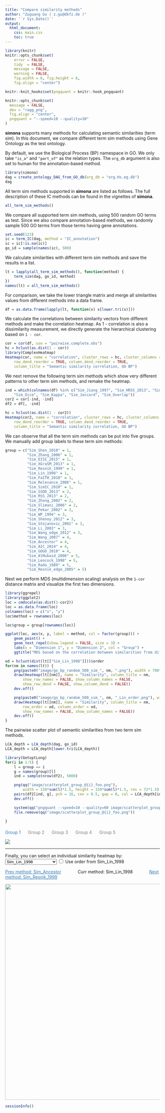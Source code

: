 ```yaml
---
title: "Compare similarity methods"
author: "Zuguang Gu ( z.gu@dkfz.de )"
date: '`r Sys.Date()`'
output: 
  html_document:
    css: main.css
    toc: true
---
```


```r
library(knitr)
knitr::opts_chunk$set(
    error = FALSE,
    tidy  = FALSE,
    message = FALSE,
    warning = FALSE,
    fig.width = 6, fig.height = 6,
    fig.align = "center")

knitr::knit_hooks$set(pngquant = knitr::hook_pngquant)

knitr::opts_chunk$set(
  message = FALSE,
  dev = "ragg_png",
  fig.align = "center",
  pngquant = "--speed=10 --quality=30"
)
```

**simona** supports many methods for calculating semantic similarities (term sim). In
this document, we compare different term sim methods using Gene Ontology as the test
ontology.

By default, we use the Biological Process (BP) namespace in GO. We only take
`"is_a"` and `"part_of"` as the relation types. The `org_db` argument is also
set to human for the annotation-based method.


```r
library(simona)
dag = create_ontology_DAG_from_GO_db(org_db = "org.Hs.eg.db")
dag
```


All term sim methods supported in **simona** are listed as follows. The full
description of these IC methods can be found in the vignettes of **simona**.

```r
all_term_sim_methods()
```

We compare all supported term sim methods, using 500 random GO terms as test.
Since we also compare annotation-based methods, we randomly sample 500 GO terms
from those terms having gene annotations.

```r
set.seed(123)
ic = term_IC(dag, method = "IC_annotation")
ic = ic[!is.na(ic)]
go_id = sample(names(ic), 500)
```

We calculate similarities with different term sim methods and save the results in a list.

```r
lt = lapply(all_term_sim_methods(), function(method) {
    term_sim(dag, go_id, method)
})
names(lt) = all_term_sim_methods()
```

For comparison, we take the lower triangle matrix and merge all similarities values from
different methods into a data frame.

```r
df = as.data.frame(lapply(lt, function(x) x[lower.tri(x)]))
```

We calculate the correlations between similarity vectors from different methods and
make the correlation heatmap. As 1 - correlation is also a dissimilarity
measurement, we directly generate the hierarchical clustering based on `1 -
cor`.


```r
cor = cor(df, use = "pairwise.complete.obs")
hc = hclust(as.dist(1 - cor))
library(ComplexHeatmap)
Heatmap(cor, name = "correlation", cluster_rows = hc, cluster_columns = hc,
    row_dend_reorder = TRUE, column_dend_reorder = TRUE,
    column_title = "Semantic similarity correlation, GO BP")
```


We next remove the following term sim methods which show very different patterns
to other term sim methods, and remake the heatmap.

```r
ind = which(colnames(df) %in% c("Sim_Jiang_1997", "Sim_HRSS_2013", "Sim_universal",
    "Sim_Dice", "Sim_Kappa", "Sim_Jaccard", "Sim_Overlap"))
cor2 = cor[-ind, -ind]
df2 = df[, -ind]

hc = hclust(as.dist(1 - cor2))
Heatmap(cor2, name = "correlation", cluster_rows = hc, cluster_columns = hc,
    row_dend_reorder = TRUE, column_dend_reorder = TRUE,
    column_title = "Semantic similarity correlation, GO BP")
```

We can observe that all the term sim methods can be put into five groups. We manually add
group labels to these term sim methods:

```r
group = c("Sim_Shen_2010" = 1,
          "Sim_Zhang_2006" = 1,
          "Sim_EISI_2015" = 1,
          "Sim_XGraSM_2013" = 1,
          "Sim_Resnik_1999" = 1,
          "Sim_Lin_1998" = 1,
          "Sim_FaITH_2010" = 1,
          "Sim_Relevance_2006" = 1,
          "Sim_SimIC_2010" = 1,
          "Sim_SSDD_2013" = 2,
          "Sim_RSS_2013" = 2,
          "Sim_Zhong_2002" = 2,
          "Sim_Slimani_2006" = 2,
          "Sim_Pekar_2002" = 3,
          "Sim_WP_1994" = 3,
          "Sim_Shenoy_2012" = 3,
          "Sim_Stojanovic_2001" = 3,
          "Sim_Li_2003" = 3,
          "Sim_Wang_edge_2012" = 3,
          "Sim_Wang_2007" = 4,
          "Sim_Ancestor" = 4,
          "Sim_AIC_2014" = 4,
          "Sim_GOGO_2018" = 4,
          "Sim_AlMubaid_2006" = 5,
          "Sim_Leocock_1998" = 5,
          "Sim_Rada_1989" = 5,
          "Sim_Resnik_edge_2005" = 5)
```

Next we perform MDS (multidimension scaling) analysis on the `1-cor` distance matrix and
visualize the first two dimensions. 


```r
library(ggrepel)
library(ggplot2)
loc = cmdscale(as.dist(1-cor2))
loc = as.data.frame(loc)
colnames(loc) = c("x", "y")
loc$method = rownames(loc)

loc$group = group[rownames(loc)]

ggplot(loc, aes(x, y, label = method, col = factor(group))) + 
    geom_point() + 
    geom_text_repel(show.legend = FALSE, size = 3) +
    labs(x = "Dimension 1", y = "Dimension 2", col = "Group") +
    ggtitle("MDS based on the correlation between similarities from different term sim methods")
```



```r
od = hclust(dist(lt[["Sim_Lin_1998"]]))$order
for(nm in names(lt)) {
    png(paste0("image/go_bp_random_500_sim_", nm, ".png"), width = 700*1.5, height = 700*1.5, res = 72*1.5)
    draw(Heatmap(lt[[nm]], name = "Similarity", column_title = nm,
        show_row_names = FALSE, show_column_names = FALSE,
        show_row_dend = FALSE, show_column_dend = FALSE))
    dev.off()

    png(paste0("image/go_bp_random_500_sim_", nm, "_Lin_order.png"), width = 700*1.5, height = 700*1.5, res = 72*1.5)
    draw(Heatmap(lt[[nm]], name = "Similarity", column_title = nm,
        row_order = od, column_order = od,
        show_row_names = FALSE, show_column_names = FALSE))
    dev.off()
}
```


The pairwise scatter plot of semantic similarities from two term sim methods.

```r
LCA_depth = LCA_depth(dag, go_id)
LCA_depth = LCA_depth[lower.tri(LCA_depth)]

library(GetoptLong)
for(i in 1:5) {
    l = group == i
    g = names(group)[l]
    ind = sample(nrow(df2), 5000)

    png(qq("image/scatterplot_group_@{i}_foo.png"), 
        width = 150*sum(l)*1.5, height = 150*sum(l)*1.5, res = 72*1.5)
    pairs(df2[ind, g], pch = 16, cex = 0.5, gap = 0, col = LCA_depth[ind]+1)
    dev.off()

    system(qq("pngquant --speed=10 --quality=60 image/scatterplot_group_@{i}_foo.png -o image/scatterplot_group_@{i}.png --force"))
    file.remove(qq("image/scatterplot_group_@{i}_foo.png"))

}
```


<style>
#scatterplot ul li {
    padding-right:20px;
    cursor: pointer;
    display: inline-block;
    color: #337ab7;
}
#scatterplot ul {
    padding-inline-start: 0px;
    margin-top: 20px;
}
</style>

<div id="scatterplot">
<ul>
<li><a id="scatterplot_group1" style="color:#337ab7" onclick="switch_scatterplot(1);">Group 1</a></li>
<li><a id="scatterplot_group2" style="color:grey" onclick="switch_scatterplot(2);">Group 2</a></li>
<li><a id="scatterplot_group3" style="color:grey" onclick="switch_scatterplot(3);">Group 3</a></li>
<li><a id="scatterplot_group4" style="color:grey" onclick="switch_scatterplot(4);">Group 4</a></li>
<li><a id="scatterplot_group5" style="color:grey" onclick="switch_scatterplot(5);">Group 5</a></li>
</ul>
<div>
<img id="scatterplot_image" src="image/scatterplot_group_1.png" /></div>
</div>

<script>
scatterplot_size = [9, 4, 6, 4, 4];
$("#scatterplot_image").width(scatterplot_size[0]*150);
function switch_scatterplot(i) {
    $("#scatterplot_image").attr("src", "image/scatterplot_group_" + i + ".png");
    $("#scatterplot_image").width(scatterplot_size[i-1]*150);
    $("#scatterplot_group1").css("color", "grey");
    $("#scatterplot_group2").css("color", "grey");
    $("#scatterplot_group3").css("color", "grey");
    $("#scatterplot_group4").css("color", "grey");
    $("#scatterplot_group5").css("color", "grey");
    $("#scatterplot_group" + i).css("color", "#337ab7");
}
</script>

<hr>

<style>
#prev, #next {
    text-decoration: underline;
    color: #337ab7;
}
#prev:hover, #next:hover {
    cursor: pointer;
}
#prev, #curr {
    margin-right: 50px;
}
#image p {
    text-align: center;
}
</style>

Finally, you can select an individual similarity heatmap by: <select id="select">
  <option value='0'>Sim_Lin_1998</option>
  <option value='1'>Sim_Resnik_1999</option>
  <option value='2'>Sim_FaITH_2010</option>
  <option value='3'>Sim_Relevance_2006</option>
  <option value='4'>Sim_SimIC_2010</option>
  <option value='5'>Sim_XGraSM_2013</option>
  <option value='6'>Sim_EISI_2015</option>
  <option value='7'>Sim_AIC_2014</option>
  <option value='8'>Sim_Zhang_2006</option>
  <option value='9'>Sim_universal</option>
  <option value='10'>Sim_Wang_2007</option>
  <option value='11'>Sim_GOGO_2018</option>
  <option value='12'>Sim_Rada_1989</option>
  <option value='13'>Sim_Resnik_edge_2005</option>
  <option value='14'>Sim_Leocock_1998</option>
  <option value='15'>Sim_WP_1994</option>
  <option value='16'>Sim_Slimani_2006</option>
  <option value='17'>Sim_Shenoy_2012</option>
  <option value='18'>Sim_Pekar_2002</option>
  <option value='19'>Sim_Stojanovic_2001</option>
  <option value='20'>Sim_Wang_edge_2012</option>
  <option value='21'>Sim_Zhong_2002</option>
  <option value='22'>Sim_AlMubaid_2006</option>
  <option value='23'>Sim_Li_2003</option>
  <option value='24'>Sim_RSS_2013</option>
  <option value='25'>Sim_HRSS_2013</option>
  <option value='26'>Sim_Shen_2010</option>
  <option value='27'>Sim_SSDD_2013</option>
  <option value='28'>Sim_Jiang_1997</option>
  <option value='29'>Sim_Kappa</option>
  <option value='30'>Sim_Jaccard</option>
  <option value='31'>Sim_Dice</option>
  <option value='32'>Sim_Overlap</option>
  <option value='33'>Sim_Ancestor</option>
</select> <input id="use_lin_order" type="checkbox" /> Use order from Sim_Lin_1998

<span id="prev" value="33">Prev method: Sim_Ancestor</span> <span id="curr">Curr method: Sim_Lin_1998</span> <span id="next" value="1">Next method: Sim_Resnik_1999</span> 

<div id="image"><p><img src="image/go_bp_random_500_sim_Sim_Lin_1998.png" width="700" /></p></div>


```r
sessionInfo()
```

<script>
methods = ["Sim_Lin_1998", "Sim_Resnik_1999", "Sim_FaITH_2010", "Sim_Relevance_2006", "Sim_SimIC_2010", "Sim_XGraSM_2013", "Sim_EISI_2015", "Sim_AIC_2014", "Sim_Zhang_2006", "Sim_universal", "Sim_Wang_2007", "Sim_GOGO_2018", "Sim_Rada_1989", "Sim_Resnik_edge_2005", "Sim_Leocock_1998", "Sim_WP_1994", "Sim_Slimani_2006", "Sim_Shenoy_2012", "Sim_Pekar_2002", "Sim_Stojanovic_2001", "Sim_Wang_edge_2012", "Sim_Zhong_2002", "Sim_AlMubaid_2006", "Sim_Li_2003", "Sim_RSS_2013", "Sim_HRSS_2013", "Sim_Shen_2010", "Sim_SSDD_2013", "Sim_Jiang_1997", "Sim_Kappa", "Sim_Jaccard", "Sim_Dice", "Sim_Overlap", "Sim_Ancestor"];
$("#select").on("change", function() {
    i = parseInt($(this).val());
    suffix = ".png"
    if($("#use_lin_order").is(':checked')) {
        suffix = "_Lin_order.png"
    }
    $("#image img").attr("src", "image/go_bp_random_500_sim_" + methods[i] + suffix);
    $("#curr").text("Curr method: " + methods[i]);

    prev_i = i - 1;
    if(prev_i < 0) {
        prev_i = 33
    }
    $("#prev").attr("value", prev_i);
    $("#prev").text("Prev method: " + methods[prev_i]);

    next_i = i + 1;
    if(next_i > 33) {
        next_i = 0;
    }
    $("#next").attr("value", next_i);
    $("#next").text("Next method: " + methods[next_i]);
});
$("#prev").click(function() {
    i = parseInt($(this).attr("value"));
    suffix = ".png"
    if($("#use_lin_order").is(':checked')) {
        suffix = "_Lin_order.png"
    }
    $("#image img").attr("src", "image/go_bp_random_500_sim_" + methods[i] + suffix);
    $("#curr").text("Curr method: " + methods[i]);

    prev_i = i - 1;
    if(prev_i < 0) {
        prev_i = 33
    }
    $("#prev").attr("value", prev_i);
    $("#prev").text("Prev method: " + methods[prev_i]);

    next_i = i + 1;
    if(next_i > 33) {
        next_i = 0;
    }
    $("#next").attr("value", next_i);
    $("#next").text("Next method: " + methods[next_i]);

    $("#select").val(i);
})
$("#next").click(function() {
    i = parseInt($(this).attr("value"));
    suffix = ".png"
    if($("#use_lin_order").is(':checked')) {
        suffix = "_Lin_order.png"
    }
    $("#image img").attr("src", "image/go_bp_random_500_sim_" + methods[i] + suffix);
    $("#curr").text("Curr method: " + methods[i]);

    prev_i = i - 1;
    if(prev_i < 0) {
        prev_i = 33
    }
    $("#prev").attr("value", prev_i);
    $("#prev").text("Prev method: " + methods[prev_i]);

    next_i = i + 1;
    if(next_i > 33) {
        next_i = 0;
    }
    $("#next").attr("value", next_i);
    $("#next").text("Next method: " + methods[next_i]);

    $("#select").val(i);
})
$("#use_lin_order").change(function() {
    i = parseInt($("#select").val());
    if(this.checked) {
        $("#image img").attr("src", "image/go_bp_random_500_sim_" + methods[i] + "_Lin_order.png");
    } else {
        $("#image img").attr("src", "image/go_bp_random_500_sim_" + methods[i] + ".png");
    }
})

</script>
